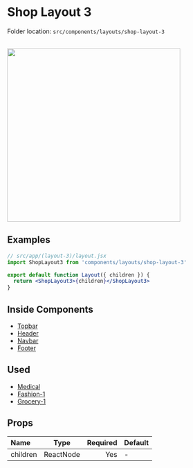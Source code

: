 # Shop Layout 3


<Callout>Folder location: `src/components/layouts/shop-layout-3`</Callout>

<br />

<img src="/ShopLayout2.jpg" width="400" />

## Examples

```jsx {1} copy showLineNumbers
// src/app/(layout-3)/layout.jsx
import ShopLayout3 from 'components/layouts/shop-layout-3'

export default function Layout({ children }) {
  return <ShopLayout3>{children}</ShopLayout3>
}
```

## Inside Components

- [Topbar](https://bazaar-doc.netlify.app/layout-components/topbar)
- [Header](https://bazaar-doc.netlify.app/layout-components/header)
- [Navbar](https://bazaar-doc.netlify.app/layout-components/navbar)
- [Footer](https://bazaar-doc.netlify.app/layout-components/footer)

## Used

- [Medical](https://bazar-react.vercel.app/medical)
- [Fashion-1](https://bazar-react.vercel.app/fashion-1)
- [Grocery-1](https://bazar-react.vercel.app/grocery-1)

## Props

| Name     |   Type    | Required | Default |
| :------- | :-------: | -------: | ------- |
| children | ReactNode |      Yes | -       |
